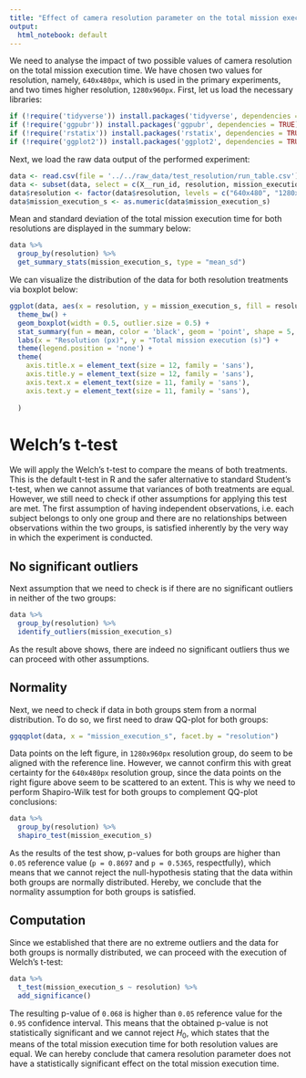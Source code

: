 ```yaml
---
title: "Effect of camera resolution parameter on the total mission execution time"
output:
  html_notebook: default
---
```


We need to analyse the impact of two possible values of camera resolution on the total mission execution time. We have chosen two values for resolution, namely, `640x480px`, which is used in the primary experiments, and two times higher resolution, `1280x960px`. First, let us load the necessary libraries:
```r
if (!require('tidyverse')) install.packages('tidyverse', dependencies = TRUE); library('tidyverse')
if (!require('ggpubr')) install.packages('ggpubr', dependencies = TRUE); library('ggpubr')
if (!require('rstatix')) install.packages('rstatix', dependencies = TRUE); library('rstatix')
if (!require('ggplot2')) install.packages('ggplot2', dependencies = TRUE); library('ggplot2')
```

Next, we load the raw data output of the performed experiment:
```r
data <- read.csv(file = '../../raw_data/test_resolution/run_table.csv')
data <- subset(data, select = c(X__run_id, resolution, mission_execution_s))
data$resolution <- factor(data$resolution, levels = c("640x480", "1280x960"))
data$mission_execution_s <- as.numeric(data$mission_execution_s)
```

Mean and standard deviation of the total mission execution time for both resolutions are displayed in the summary below:
```r
data %>%
  group_by(resolution) %>%
  get_summary_stats(mission_execution_s, type = "mean_sd")
```

We can visualize the distribution of the data for both resolution treatments via boxplot below:
```r
ggplot(data, aes(x = resolution, y = mission_execution_s, fill = resolution)) +
  theme_bw() + 
  geom_boxplot(width = 0.5, outlier.size = 0.5) + 
  stat_summary(fun = mean, color = 'black', geom = 'point', shape = 5, size = 1.5) +
  labs(x = "Resolution (px)", y = "Total mission execution (s)") +
  theme(legend.position = 'none') +
  theme(
    axis.title.x = element_text(size = 12, family = 'sans'),
    axis.title.y = element_text(size = 12, family = 'sans'),
    axis.text.x = element_text(size = 11, family = 'sans'),
    axis.text.y = element_text(size = 11, family = 'sans'),
    
  )
```

# Welch's t-test

We will apply the Welch's t-test to compare the means of both treatments. This is the default t-test in R and the safer alternative to standard Student's t-test, when we cannot assume that variances of both treatments are equal. However, we still need to check if other assumptions for applying this test are met. The first assumption of having independent observations, i.e. each subject belongs to only one group and there are no relationships between observations within the two groups, is satisfied inherently by the very way in which the experiment is conducted.

## No significant outliers

Next assumption that we need to check is if there are no significant outliers in neither of the two groups:
```r
data %>% 
  group_by(resolution) %>%
  identify_outliers(mission_execution_s)
```

As the result above shows, there are indeed no significant outliers thus we can proceed with other assumptions.

## Normality

Next, we need to check if data in both groups stem from a normal distribution. To do so, we first need to draw QQ-plot for both groups:
```r
ggqqplot(data, x = "mission_execution_s", facet.by = "resolution")
```
Data points on the left figure, in `1280x960px` resolution group, do seem to be aligned with the reference line. However, we cannot confirm this with great certainty for the `640x480px` resolution group, since the data points on the right figure above seem to be scattered to an extent. This is why we need to perform Shapiro-Wilk test for both groups to complement QQ-plot conclusions:
```r
data %>%
  group_by(resolution) %>%
  shapiro_test(mission_execution_s)
```
As the results of the test show, p-values for both groups are higher than `0.05` reference value (`p = 0.8697` and `p = 0.5365`, respectfully), which means that we cannot reject the null-hypothesis stating that the data within both groups are normally distributed. Hereby, we conclude that the normality assumption for both groups is satisfied.

## Computation

Since we established that there are no extreme outliers and the data for both groups is normally distributed, we can proceed with the execution of Welch's t-test:
```r
data %>%
  t_test(mission_execution_s ~ resolution) %>%
  add_significance()
```
The resulting p-value of `0.068` is higher than `0.05` reference value for the `0.95` confidence interval. This means that the obtained p-value is not statistically significant and we cannot reject $H_0$, which states that the means of the total mission execution time for both resolution values are equal. We can hereby conclude that camera resolution parameter does not have a statistically significant effect on the total mission execution time.

